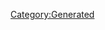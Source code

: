 {{Database/Music/MusicInfo
 |ID=119
 |Cov=120
 |Cd=27
 |Nam=114
 |Div=114
 |Ma=1
 |SerieId=1
 |SerieLogoId=1
 |WavId=120
 |VariationId=0
 |Dsc=114
 |Strt=10
 |ValkyrieBattle=1
 |ValkyrieIntro=1
 |ValkyrieIntroSky=1
 |DivaSolo=0
 |DivaMulti=3
 |Exp=1
}}
[[Category:Generated]]
